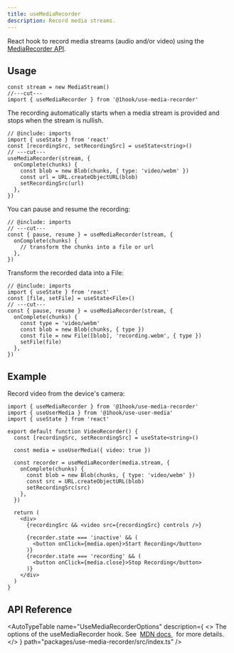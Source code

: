```yaml
---
title: useMediaRecorder
description: Record media streams.
---
```


React hook to record media streams (audio and/or video) using the [MediaRecorder API](https://developer.mozilla.org/en-US/docs/Web/API/MediaRecorder).

## Usage

```tsx twoslash include imports
const stream = new MediaStream()
//---cut---
import { useMediaRecorder } from '@1hook/use-media-recorder'
```

The recording automatically starts when a media stream is provided and stops when the stream is nullish.

```tsx twoslash
// @include: imports
import { useState } from 'react'
const [recordingSrc, setRecordingSrc] = useState<string>()
// ---cut---
useMediaRecorder(stream, {
  onComplete(chunks) {
    const blob = new Blob(chunks, { type: 'video/webm' })
    const url = URL.createObjectURL(blob)
    setRecordingSrc(url)
  },
})
```

You can pause and resume the recording:

```tsx twoslash
// @include: imports
// ---cut---
const { pause, resume } = useMediaRecorder(stream, {
  onComplete(chunks) {
    // transform the chunks into a file or url
  },
})
```

Transform the recorded data into a File:

```tsx twoslash
// @include: imports
import { useState } from 'react'
const [file, setFile] = useState<File>()
// ---cut---
const { pause, resume } = useMediaRecorder(stream, {
  onComplete(chunks) {
    const type = 'video/webm'
    const blob = new Blob(chunks, { type })
    const file = new File([blob], 'recording.webm', { type })
    setFile(file)
  },
})
```

## Example

Record video from the device's camera:

```tsx twoslash include imports
import { useMediaRecorder } from '@1hook/use-media-recorder'
import { useUserMedia } from '@1hook/use-user-media'
import { useState } from 'react'

export default function VideoRecorder() {
  const [recordingSrc, setRecordingSrc] = useState<string>()

  const media = useUserMedia({ video: true })

  const recorder = useMediaRecorder(media.stream, {
    onComplete(chunks) {
      const blob = new Blob(chunks, { type: 'video/webm' })
      const src = URL.createObjectURL(blob)
      setRecordingSrc(src)
    },
  })

  return (
    <div>
      {recordingSrc && <video src={recordingSrc} controls />}

      {recorder.state === 'inactive' && (
        <button onClick={media.open}>Start Recording</button>
      )}
      {recorder.state === 'recording' && (
        <button onClick={media.close}>Stop Recording</button>
      )}
    </div>
  )
}
```

## API Reference

<AutoTypeTable
  name="UseMediaRecorderOptions"
  description={
    <>
      The options of the useMediaRecorder hook. See&nbsp;
      <a href="https://developer.mozilla.org/en-US/docs/Web/API/MediaRecorder/MediaRecorder#options">
        MDN docs
      </a>
      &nbsp; for more details.
    </>
  }
  path="packages/use-media-recorder/src/index.ts"
/>

<AutoTypeTable
  name="UseMediaRecorderReturn"
  description="The return value of the useMediaRecorder hook."
  path="packages/use-media-recorder/src/index.ts"
/>
